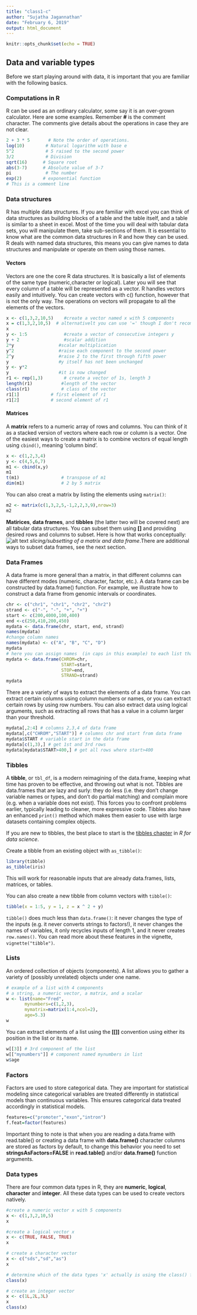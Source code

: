 ```yaml
---
title: "class1-c"
author: "Sujatha Jagannathan"
date: "February 6, 2019"
output: html_document
---
```


```r
knitr::opts_chunk$set(echo = TRUE)
```

## Data and variable types
Before we start playing around with data, it is important that you are familiar with the following basics.

### Computations in R
R can be used as an ordinary calculator, some say it is an over-grown calculator. Here are some examples. Remember **#** is the comment character. The comments give details about the operations in case they are not clear.
```r{}
2 + 3 * 5       # Note the order of operations.
log(10)        # Natural logarithm with base e
5^2            # 5 raised to the second power
3/2            # Division
sqrt(16)      # Square root
abs(3-7)      # Absolute value of 3-7
pi             # The number
exp(2)        # exponential function
# This is a comment line
```

### Data structures
R has multiple data structures. If you are familiar with excel you can think of data structures as building blocks of a table and the table itself, and a table is similar to a sheet in excel. Most of the time you will deal with tabular data sets, you will manipulate them, take sub-sections of them. It is essential to know what are the common data structures in R and how they can be used. R deals with named data structures, this means you can give names to data structures and manipulate or operate on them using those names.

#### Vectors
Vectors are one the core R data structures. It is basically a list of elements of the same type (numeric,character or logical). Later you will see that every column of a table will be represented as a vector. R handles vectors easily and intuitively. You can create vectors with c() function, however that is not the only way. The operations on vectors will propagate to all the elements of the vectors.

```r
x <- c(1,3,2,10,5)    #create a vector named x with 5 components
x = c(1,3,2,10,5)  # alternativelt you can use '=' though I don't recommend it.
x
y <- 1:5              #create a vector of consecutive integers y
y + 2                 #scalar addition
2*y                 #scalar multiplication
y^2                 #raise each component to the second power
2^y                 #raise 2 to the first through fifth power
y                   #y itself has not been unchanged
y <- y*2
y                   #it is now changed
r1 <- rep(1,3)        # create a vector of 1s, length 3
length(r1)           #length of the vector
class(r1)            # class of the vector
r1[1]            # first element of r1
r1[2]            # second element of r1
```

#### Matrices
A __matrix__ refers to a numeric array of rows and columns. You can think of it as a stacked version of vectors where each row or column is a vector. One of the easiest ways to create a matrix is to combine vectors of equal length using `cbind()`, meaning 'column bind'.

```r

x <- c(1,2,3,4)
y <- c(4,5,6,7)
m1 <- cbind(x,y)
m1
t(m1)                # transpose of m1
dim(m1)              # 2 by 5 matrix
```

You can also creat a matrix by listing the elements using `matrix()`:
```r
m2 <- matrix(c(1,3,2,5,-1,2,2,3,9),nrow=3)
m2
```

__Matirices__, __data frames__, and __tibbles__ (the latter two will be covered next) are all tabular data structures. You can subset them using **[]** and providing desired rows and columns to subset. Here is how that works conceptually:
![alt text](http://compgenomr.github.io/book/Intro2R_data/nonR_figures/slicingDataFrames.png "slicing/subsetting")
*slicing/subsetting of a matrix and data frame*.There are additional ways to subset data frames, see the next section.


### Data Frames
A data frame is more general than a matrix, in that different columns can have different modes (numeric, character, factor, etc.). A data frame can be constructed by data.frame() function. For example, we illustrate how to construct a data frame from genomic intervals or coordinates.

```r
chr <- c("chr1", "chr1", "chr2", "chr2")
strand <- c("-", "-", "+", "+")
start <- c(200,4000,100,400)
end <-c(250,410,200,450)
mydata <- data.frame(chr, start, end, strand)
names(mydata)
#change column names
names(mydata) <- c("A", "B", "C", "D")
mydata 
# here you can assign names  (in caps in this example) to each list that will be combined to make a dataframe. These list names will be transferred to the column name.
mydata <- data.frame(CHROM=chr,
                     START=start,
                     STOP=end,
                     STRAND=strand)
mydata
```

There are a variety of ways to extract the elements of a data frame. You can extract certain columns using column numbers or names, or you can extract certain rows by using row numbers. You can also extract data using logical arguments, such as extracting all rows that has a value in a column larger than your threshold.

```r
mydata[,2:4] # columns 2,3,4 of data frame
mydata[,c("CHROM","START")] # columns chr and start from data frame
mydata$START # variable start in the data frame
mydata[c(1,3),] # get 1st and 3rd rows
mydata[mydata$START>400,] # get all rows where start>400
```


### Tibbles
A __tibble__, or `tbl_df`, is a modern reimagining of the data.frame, keeping what time has proven to be effective, and throwing out what is not. Tibbles are data.frames that are lazy and surly: they do less (i.e. they don't change variable names or types, and don't do partial matching) and complain more (e.g. when a variable does not exist). This forces you to confront problems earlier, typically leading to cleaner, more expressive code. Tibbles also have an enhanced `print()` method which makes them easier to use with large datasets containing complex objects.

If you are new to tibbles, the best place to start is the [tibbles chapter](http://r4ds.had.co.nz/tibbles.html) in *R for data science*.

Create a tibble from an existing object with `as_tibble()`:

```r
library(tibble)
as_tibble(iris)
```

This will work for reasonable inputs that are already data.frames, lists, matrices, or tables.

You can also create a new tibble from column vectors with `tibble()`:

```r
tibble(x = 1:5, y = 1, z = x ^ 2 + y)
```

`tibble()` does much less than `data.frame()`: it never changes the type of the inputs (e.g. it never converts strings to factors!), it never changes the names of variables, it only recycles inputs of length 1, and it never creates `row.names()`. You can read more about these features in the vignette, `vignette("tibble")`.


### Lists
An ordered collection of objects (components). A list allows you to gather a variety of (possibly unrelated) objects under one name.
```r
# example of a list with 4 components
# a string, a numeric vector, a matrix, and a scalar
w <- list(name="Fred",
       mynumbers=c(1,2,3),
       mymatrix=matrix(1:4,ncol=2),
       age=5.3)
w
```
You can extract elements of a list using the **[[]]** convention using either its position in the list or its name.
```r
w[[3]] # 3rd component of the list
w[["mynumbers"]] # component named mynumbers in list
w$age
```

### Factors
Factors are used to store categorical data. They are important for statistical modeling since categorical variables are treated differently in statistical models than continuous variables. This ensures categorical data treated accordingly in statistical models.
```r
features=c("promoter","exon","intron")
f.feat=factor(features)
```
Important thing to note is that when you are reading a data.frame with read.table() or creating a data frame with **data.frame()** character columns are stored as factors by default, to change this behavior you need to set **stringsAsFactors=FALSE** in **read.table()** and/or **data.frame()** function arguments.

### Data types
There are four common data types in R, they are **numeric**, **logical**, **character** and **integer**. All these data types can be used to create vectors natively.
```r
#create a numeric vector x with 5 components
x <- c(1,3,2,10,5)
x

#create a logical vector x
x <- c(TRUE, FALSE, TRUE)
x

# create a character vector
x <- c("sds","sd","as")
x

# determine which of the data types 'x' actually is using the class() function
class(x)

# create an integer vector
x <- c(1L,2L,3L)
x
class(x)
```
